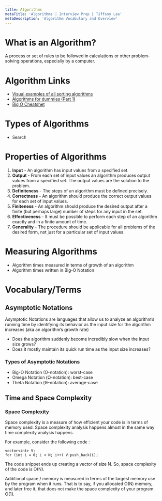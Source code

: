 ```yaml
---
title: Algorithms
metaTitle: 'Algorithms | Interview Prep | Tiffany Lea'
metaDescription: 'Algorithm Vocabulary and Overview'
---
```


# What is an Algorithm?

A process or set of rules to be followed in calculations or other problem-solving operations, especially by a computer.

# Algorithm Links

- [Visual examples of all sorting algorithms](https://www.toptal.com/developers/sorting-algorithms)
- [Algorithms for dummies (Part 1)](https://adrianmejia.com/algorithms-for-dummies-part-1-sorting/#:~:text=It's%20called%20Insertion%20sort.,More%20on%20this%20notation%20later.)
- [Big O Cheatshet](http://algorithmiccomplexity.com/big-o-cheat-sheet/)

# Types of Algorithms

- <Link to="/algorithms/search">Search</Link>

# Properties of Algorithms

1. **Input** - An algorithm has input values from a specified set.
2. **Output** - From each set of input values an algorithm produces output values from a specified set. The output values are the solution to the problem.
3. **Definiteness** - The steps of an algorithm must be defined precisely.
4. **Correctness** - An algorithm should produce the correct output values for each set of input values.
5. **Finiteness** - An algorithm should produce the desired output after a finite (but perhaps large) number of steps for any input in the set.
6. **Effectiveness** - It must be possible to perform each step of an algorithm exactly and in a finite amount of time.
7. **Generality** - The procedure should be applicable for all problems of the desired form, not just for a particular set of input values

# Measuring Algorithms

- Algorithm times measured in terms of growth of an algorithm
- Algorithm times written in <Link to="/algorithms/big-o">Big-O Notation</Link>

# Vocabulary/Terms

## Asymptotic Notations

Asymptotic Notations are languages that allow us to analyze an algorithm’s running time by identifying its behavior as the input size for the algorithm increases (aka an algorithm’s growth rate)

- Does the algorithm suddenly become incredibly slow when the input size grows?
- Does it mostly maintain its quick run time as the input size increases?

### Types of Asymptotic Notations

- <Link to="/algorithms/big-o">Big-O Notation</Link> (O-notation): worst-case
- Omega Notation (Ω-notation): best-case
- Theta Notation (Θ-notation): average-case

## Time and Space Complexity

### Space Complexity

Space complexity is a measure of how efficient your code is in terms of memory used.
Space complexity analysis happens almost in the same way time complexity analysis happens.

For example, consider the following code :

```
vector<int> V;
for (int i = 0; i < N; i++) V.push_back(i);
```

The code snippet ends up creating a vector of size N. So, space complexity of the code is O(N).

Additional space / memory is measured in terms of the largest memory use by the program when it runs.
That is to say, if you allocated O(N) memory, and later free it, that does not make the space complexity of your program O(1).

